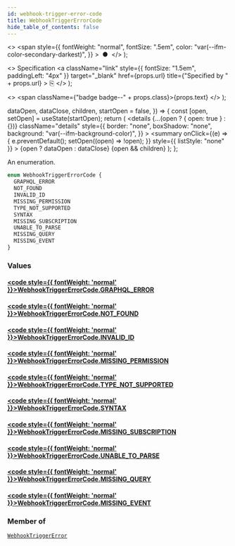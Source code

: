 ```yaml
---
id: webhook-trigger-error-code
title: WebhookTriggerErrorCode
hide_table_of_contents: false
---
```


  <>
    <span
      style={{
        fontWeight: "normal",
        fontSize: ".5em",
        color: "var(--ifm-color-secondary-darkest)",
      }}
    >
      &nbsp;●&nbsp;
    </span>
  </>
);

  <>
    Specification
    <a
      className="link"
      style={{ fontSize: "1.5em", paddingLeft: "4px" }}
      target="\_blank"
      href={props.url}
      title={"Specified by " + props.url}
    >
      ⎘
    </a>
  </>
);

  <>
    <span className={"badge badge--" + props.class}>{props.text}</span>
  </>
);


  dataOpen,
  dataClose,
  children,
  startOpen = false,
}) => {
  const [open, setOpen] = useState(startOpen);
  return (
    <details
      {...(open ? { open: true } : {})}
      className="details"
      style={{
        border: "none",
        boxShadow: "none",
        background: "var(--ifm-background-color)",
      }}
    >
      <summary
        onClick={(e) => {
          e.preventDefault();
          setOpen((open) => !open);
        }}
        style={{ listStyle: "none" }}
      >
        {open ? dataOpen : dataClose}
      </summary>
      {open && children}
    </details>
  );
};

An enumeration.

```graphql
enum WebhookTriggerErrorCode {
  GRAPHQL_ERROR
  NOT_FOUND
  INVALID_ID
  MISSING_PERMISSION
  TYPE_NOT_SUPPORTED
  SYNTAX
  MISSING_SUBSCRIPTION
  UNABLE_TO_PARSE
  MISSING_QUERY
  MISSING_EVENT
}
```

### Values

#### [<code style={{ fontWeight: 'normal' }}>WebhookTriggerErrorCode.<b>GRAPHQL_ERROR</b></code>](#)

>

#### [<code style={{ fontWeight: 'normal' }}>WebhookTriggerErrorCode.<b>NOT_FOUND</b></code>](#)

>

#### [<code style={{ fontWeight: 'normal' }}>WebhookTriggerErrorCode.<b>INVALID_ID</b></code>](#)

>

#### [<code style={{ fontWeight: 'normal' }}>WebhookTriggerErrorCode.<b>MISSING_PERMISSION</b></code>](#)

>

#### [<code style={{ fontWeight: 'normal' }}>WebhookTriggerErrorCode.<b>TYPE_NOT_SUPPORTED</b></code>](#)

>

#### [<code style={{ fontWeight: 'normal' }}>WebhookTriggerErrorCode.<b>SYNTAX</b></code>](#)

>

#### [<code style={{ fontWeight: 'normal' }}>WebhookTriggerErrorCode.<b>MISSING_SUBSCRIPTION</b></code>](#)

>

#### [<code style={{ fontWeight: 'normal' }}>WebhookTriggerErrorCode.<b>UNABLE_TO_PARSE</b></code>](#)

>

#### [<code style={{ fontWeight: 'normal' }}>WebhookTriggerErrorCode.<b>MISSING_QUERY</b></code>](#)

>

#### [<code style={{ fontWeight: 'normal' }}>WebhookTriggerErrorCode.<b>MISSING_EVENT</b></code>](#)

>

### Member of

[`WebhookTriggerError`](../../../api-reference/webhooks/objects/webhook-trigger-error) <Badge class="secondary" text="object"/>

